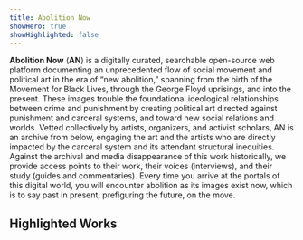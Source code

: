 ```yaml
---
title: Abolition Now
showHero: true
showHighlighted: false
---
```


**Abolition Now** (**AN**) is a digitally curated, searchable open-source web platform documenting an unprecedented flow
of social movement and political art in the era of “new abolition,” spanning from the birth of the Movement for Black
Lives, through the George Floyd uprisings, and into the present. These images trouble the foundational ideological
relationships between crime and punishment by creating political art directed against punishment and carceral systems,
and toward new social relations and worlds. Vetted collectively by artists, organizers, and activist scholars, AN is an
archive from below, engaging the art and the artists who are directly impacted by the carceral system and its attendant
structural inequities. Against the archival and media disappearance of this work historically, we provide access points
to their work, their voices (interviews), and their study (guides and commentaries). Every time you arrive at the
portals of this digital world, you will encounter abolition as its images exist now, which is to say past in present,
prefiguring the future, on the move.

## Highlighted Works

<Slider iiifContent="https://raw.githubusercontent.com/markpbaggett/static_iiif/main/collections/interviews-with-the-artists.json" />

<Slider iiifContent="/an/api/facet/subject/anti-colonialismindigenous-sovereignty.json" />

<Slider iiifContent="/an/api/facet/artist/ernesto-yerena-montejano.json" />

<Slider iiifContent="/an/api/facet/slogans/nodapl.json" />

<Slider iiifContent="/an/api/facet/visual-motifs/snakes.json" />

<Slider iiifContent="/an/api/facet/geography/palestine.json" />

<Slider iiifContent="/an/api/facet/medium/posters.json" />